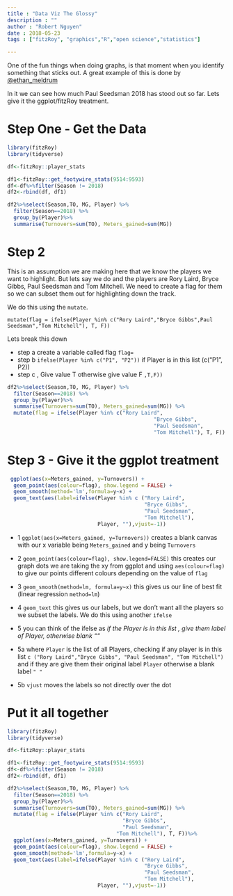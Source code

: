 ```yaml
---
title : "Data Viz The Glossy"
description : ""
author : "Robert Nguyen"
date : 2018-05-23
tags : ["fitzRoy", "graphics","R","open science","statistics"]

---
```


One of the fun things when doing graphs, is that moment when you identify something that sticks out. A great example of this is done by [@ethan_meldrum](https://twitter.com/ethan_meldrum/status/991988146215632896)


In it we can see how much Paul Seedsman 2018 has stood out so far. Lets give it the ggplot/fitzRoy treatment. 

# Step One - Get the Data

```r
library(fitzRoy)
library(tidyverse)

df<-fitzRoy::player_stats

df1<-fitzRoy::get_footywire_stats(9514:9593)
df<-df%>%filter(Season != 2018)
df2<-rbind(df, df1)

df2%>%select(Season,TO, MG, Player) %>%
  filter(Season==2018) %>%
  group_by(Player)%>%
  summarise(Turnovers=sum(TO), Meters_gained=sum(MG)) 


```

# Step 2

This is an assumption we are making here that we know the players we want to highlight. But lets say we do and the players are Rory Laird, Bryce Gibbs, Paul Seedsman and Tom Mitchell. We need to create a flag for them so we can subset them out for highlighting down the track. 

We do this using the `mutate`. 

` mutate(flag = ifelse(Player %in% c("Rory Laird","Bryce Gibbs",Paul Seedsman","Tom Mitchell"), T, F))`

Lets break this down

* step a create a variable called flag `flag=`
* step b `ifelse(Player %in% c("P1", "P2"))` if Player is in this list (c("P1", P2)) 
* step c , Give value T otherwise give value F `,T,F))`
                                               

```r

df2%>%select(Season,TO, MG, Player) %>%
  filter(Season==2018) %>%
  group_by(Player)%>%
  summarise(Turnovers=sum(TO), Meters_gained=sum(MG)) %>%
  mutate(flag = ifelse(Player %in% c("Rory Laird",
                                               "Bryce Gibbs",
                                               "Paul Seedsman", 
                                               "Tom Mitchell"), T, F)) 
```


# Step 3 - Give it the ggplot treatment

```r
 ggplot(aes(x=Meters_gained, y=Turnovers)) + 
  geom_point(aes(colour=flag), show.legend = FALSE) +
  geom_smooth(method='lm',formula=y~x) +
  geom_text(aes(label=ifelse(Player %in% c ("Rory Laird", 
                                            "Bryce Gibbs",
                                            "Paul Seedsman", 
                                            "Tom Mitchell"), 
                             Player, ""),vjust=-1))
```

* 1 `ggplot(aes(x=Meters_gained, y=Turnovers))` creates a blank canvas with our x variable being `Meters_gained` and y being `Turnovers`
* 2 `geom_point(aes(colour=flag), show.legend=FALSE)` this creates our graph dots we are taking the xy from ggplot and using `aes(colour=flag)` to give our points different colours depending on the value of `flag`
* 3 `geom_smooth(method=lm, formula=y~x)` this gives us our line of best fit (linear regression `method=lm`) 
* 4 `geom_text` this gives us our labels, but we don't want all the players so we subset the labels. We do this using another `ifelse` 
* 5 you can think of the ifelse as *if the Player is in this list , give them label of Player, otherwise blank ""*

* 5a where `Player` is the list of all Players, checking if any player is in this list `c ("Rory Laird","Bryce Gibbs", "Paul Seedsman", "Tom Mitchell")  ` and if they are give them their original label `Player` otherwise a blank label `" "`
* 5b `vjust` moves the labels so not directly over the dot


# Put it all together

```r

library(fitzRoy)
library(tidyverse)

df<-fitzRoy::player_stats

df1<-fitzRoy::get_footywire_stats(9514:9593)
df<-df%>%filter(Season != 2018)
df2<-rbind(df, df1)

df2%>%select(Season,TO, MG, Player) %>%
  filter(Season==2018) %>%
  group_by(Player)%>%
  summarise(Turnovers=sum(TO), Meters_gained=sum(MG)) %>%
  mutate(flag = ifelse(Player %in% c("Rory Laird",
                                     "Bryce Gibbs",
                                     "Paul Seedsman", 
                                   "Tom Mitchell"), T, F))%>%
  ggplot(aes(x=Meters_gained, y=Turnovers)) + 
  geom_point(aes(colour=flag), show.legend = FALSE) +
  geom_smooth(method='lm',formula=y~x) +
  geom_text(aes(label=ifelse(Player %in% c ("Rory Laird", 
                                            "Bryce Gibbs",
                                            "Paul Seedsman", 
                                            "Tom Mitchell"), 
                             Player, ""),vjust=-1))

```


                                           